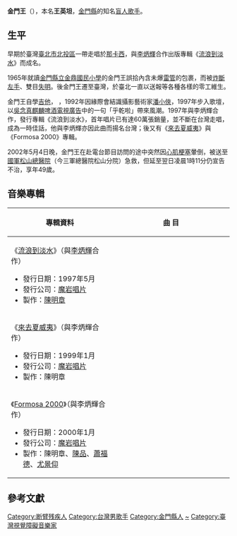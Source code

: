 {{Unreferenced|time=2021-05-04T16:18:54+00:00}}
{{藝人
|姓名 = 金門王
|類型 = 男歌手
|圖片 = 
|圖片尺寸 =
|圖片簡介 =
|本名 = 王英坦
|外文名 =
|外文 = 
|羅馬拼音 =
|英文名 =
|暱稱 = 
|其他藝名 =
|國籍 = {{ROC}}
|民族 = 
|籍貫 = 
|出生日期 = 1953年
|出生地點 = {{ROC|福建省}}[[金門縣|金門縣]]
|逝世日期 ={{death_date_and_age|2002|5|5|1953}}
|逝世地點 ={{ROC|台北市}}[[松山區_(臺灣)|松山區]][[三軍總醫院松山分院|三軍總醫院松山分院]]
|職業 = [[盲人|盲人]][[歌手|歌手]]
|語言 = [[台語|台語]]、[[國語|國語]]
|教育程度 = 
|父母 = 
|配偶 = 
|兒女 = 
|音樂類型 = [[台語流行音樂|台語流行音樂]]、[[那卡西|那卡西]]
|演奏樂器 = [[吉他|吉他]]
|出身地 = {{TWN}}
|出道日期 = 1997年
|經紀公司 = 
|網站 = 
|出道作 = 《流浪到淡水》
|代表作 = 《流浪到淡水》
|活躍年代 = 1997-2002年
|imdb = 
|awards =
}}
'''金門王'''（{{bd|1953年||2002年|5月5日}}），本名'''王英坦'''，[[金門縣|金門縣]]的知名[[盲人|盲人]][[歌手|歌手]]。

==生平==
早期於臺灣[[臺北市|臺北市]][[北投區|北投區]]一帶走唱於[[那卡西|那卡西]]，與[[李炳輝_(台灣)|李炳輝]]合作出版專輯《[[流浪到淡水|流浪到淡水]]》而成名。

1965年就讀[[金門縣立金鼎國民小學|金門縣立金鼎國民小學]]的金門王誤拾內含未爆[[雷管|雷管]]的包裹，而被[[殘疾|炸斷左手]]、雙目[[失明|失明]]。後金門王遷至臺灣，於臺北一直以送報等各種各樣的零工維生。

金門王自學[[吉他|吉他]]， {{是左撇子|他}}，1992年因緣際會結識攝影藝術家[[潘小俠|潘小俠]]，1997年步入歌壇，以[[吳念真|吳念真]][[麒麟啤酒|麒麟啤酒]][[電視廣告|電視廣告]]中的一句「乎乾啦」帶來風潮。1997年與李炳輝合作，發行專輯《流浪到淡水》，首年唱片已有達60萬張銷量，並不斷在台灣走唱，成為一時佳話，他與李炳輝亦因此曲而揚名台灣；後又有《[[來去夏威夷|來去夏威夷]]》與《Formosa 2000》專輯。

2002年5月4日晚，金門王在赴電台節目訪問的途中突然因[[心肌梗塞|心肌梗塞]]暈倒，被送至[[三軍總醫院松山分院|國軍松山總醫院]]（今三軍總醫院松山分院）急救，但延至翌日凌晨1時11分仍宣告不治，享年49歲。

==音樂專輯==
{| class="wikitable"
!align="center" width="350px"|專輯資料
!align="center" width="450px"|曲   目
|- bgcolor="#F0F8FF"
|align="left"| 《[[流浪到淡水|流浪到淡水]]》（與[[李炳輝_(台灣)|李炳輝]]合作）
*發行日期：1997年5月
*發行公司：[[魔岩唱片|魔岩唱片]]
*製作：[[陳明章|陳明章]] 
|align="left" style="font-size: 85%;"| 
{{hidden|曲目|
#流浪到淡水
#媽媽請你也保重
#苦酒
#晚頭仔水蛙
#掠龍的流浪記
#喝玲瓏賣什細
#愛情路
#無聲的那卡西
#男兒哀歌
#淡水暮色}}
|- 
|align="left"| 《[[來去夏威夷|來去夏威夷]]》（與李炳輝合作）
*發行日期：1999年1月
*發行公司：[[魔岩唱片|魔岩唱片]]
*製作：陳明章 
|align="left" style="font-size: 85%;"| 
{{hidden|曲目|
#來去夏威夷
#老人阿哥哥
#失戀的便當
#飲者之歌
#緣投歌
#搭車歌
#SO - LA 妳咧叼
#小小的所在
#人生隨意就好(vs陳小霞)
#流浪的歌聲
#舊情綿綿}}
|- bgcolor="#F0F8FF"
|align="left"| 《[[Formosa_2000|Formosa 2000]]》（與李炳輝合作）
*發行日期：2000年1月
*發行公司：[[魔岩唱片|魔岩唱片]]
*製作：陳明章、[[陳品|陳品]]、[[蕭福德|蕭福德]]、[[尤景仰|尤景仰]]
|align="left" style="font-size: 85%;"| 
{{hidden|曲目|
#FORMOSA 淡水
#換我來牽你的手
#妹妹不要我
#阿莎力
#燒肉粽
#獨身進行曲
#無情酒
#糊塗裁縫師
#故鄉的土味
#你不用驚
#FORMOSA 淡水(卡拉)}}
|}

==參考文獻==
{{reflist}}

{{DEFAULTSORT:J}}
[[Category:断臂残疾人|Category:断臂残疾人]]
[[Category:台灣男歌手|Category:台灣男歌手]]
[[Category:金門縣人|Category:金門縣人]]
[[Category:王姓|~]]
[[Category:臺灣視覺障礙音樂家|Category:臺灣視覺障礙音樂家]]